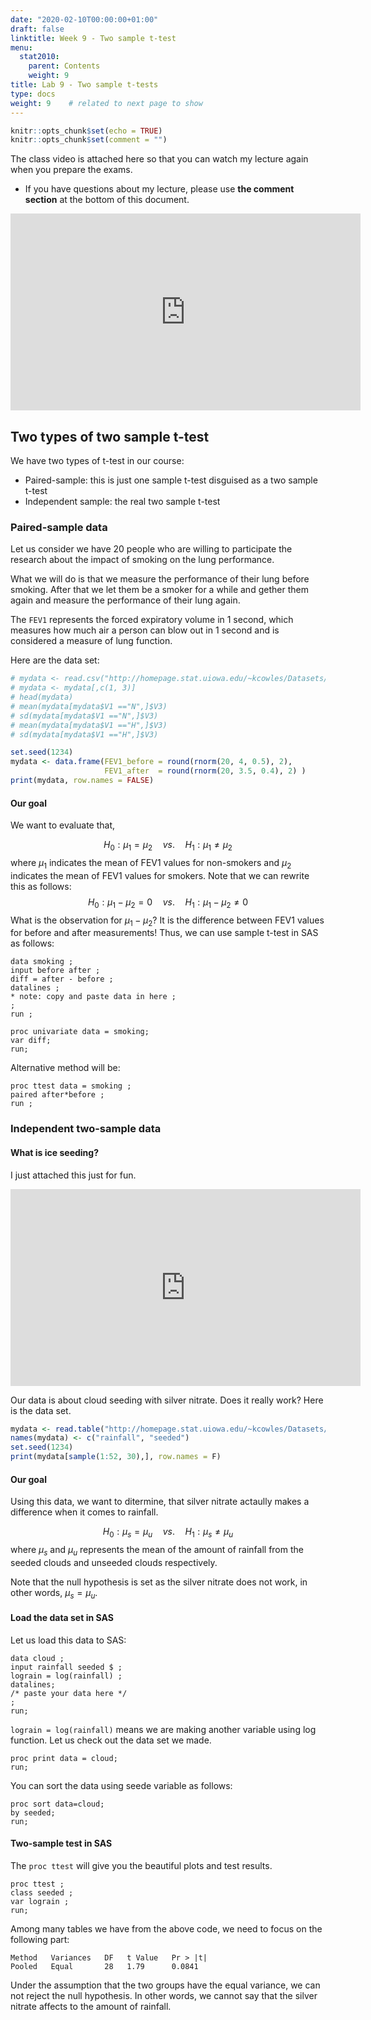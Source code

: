 ```yaml
---
date: "2020-02-10T00:00:00+01:00"
draft: false
linktitle: Week 9 - Two sample t-test
menu:
  stat2010:
    parent: Contents
    weight: 9
title: Lab 9 - Two sample t-tests
type: docs
weight: 9    # related to next page to show
---
```



```r
knitr::opts_chunk$set(echo = TRUE)
knitr::opts_chunk$set(comment = "")
```


The class video is attached here so that you can watch my lecture again when you prepare the exams.

- If you have questions about my lecture, please use **the comment section** at the bottom of this document.

<div align="center">
<iframe width="560" height="315" src="https://www.youtube.com/embed/9ZOI6d_schU" frameborder="0" allow="accelerometer; autoplay; encrypted-media; gyroscope; picture-in-picture" allowfullscreen></iframe>
</div>

##  Two types of two sample t-test

We have two types of t-test in our course:

- Paired-sample: this is just one sample t-test disguised as a two sample t-test
- Independent sample: the real two sample t-test

### Paired-sample data

Let us consider we have 20 people who are willing to participate the research about the impact of smoking on the lung performance.

What we will do is that we measure the performance of their lung before smoking. After that we let them be a smoker for a while and gether them again and measure the performance of their lung again. 

The `FEV1` represents the forced expiratory volume in 1 second, which measures how much air a person can blow out in 1 second and is considered a measure of lung function.

Here are the data set:

```r
# mydata <- read.csv("http://homepage.stat.uiowa.edu/~kcowles/Datasets/smoke.dat", sep = " ", header = F)
# mydata <- mydata[,c(1, 3)]
# head(mydata)
# mean(mydata[mydata$V1 =="N",]$V3)
# sd(mydata[mydata$V1 =="N",]$V3)
# mean(mydata[mydata$V1 =="H",]$V3)
# sd(mydata[mydata$V1 =="H",]$V3)
```

```r
set.seed(1234)
mydata <- data.frame(FEV1_before = round(rnorm(20, 4, 0.5), 2),
                     FEV1_after  = round(rnorm(20, 3.5, 0.4), 2) )
print(mydata, row.names = FALSE)
```

#### Our goal

We want to evaluate that, 

$$
H_0: \mu_1 = \mu_2 \quad vs. \quad H_1: \mu_1 \ne \mu_2
$$
where $\mu_1$ indicates the mean of FEV1 values for non-smokers and $\mu_2$ indicates the mean of FEV1 values for smokers. Note that we can rewrite this as follows:
$$
H_0: \mu_1 - \mu_2 = 0 \quad vs. \quad H_1: \mu_1-\mu_2 \ne 0
$$
What is the observation for $\mu_1 - \mu_2$? It is the difference between FEV1 values for before and after measurements! Thus, we can use sample t-test in SAS as follows:

```sas
data smoking ;
input before after ;
diff = after - before ;
datalines ;
* note: copy and paste data in here ;
;
run ;

proc univariate data = smoking;
var diff;
run;
```

Alternative method will be:

```sas
proc ttest data = smoking ;
paired after*before ;
run ;
```

### Independent two-sample data

#### What is ice seeding?

I just attached this just for fun.

<iframe width="560" height="315" src="https://www.youtube.com/embed/bU4z8ZiX_eA" frameborder="0" allow="accelerometer; autoplay; encrypted-media; gyroscope; picture-in-picture" allowfullscreen></iframe>

Our data is about cloud seeding with silver nitrate. Does it really work? Here is the data set.

```r
mydata <- read.table("http://homepage.stat.uiowa.edu/~kcowles/Datasets/cloud.dat", header = F)
names(mydata) <- c("rainfall", "seeded")
set.seed(1234)
print(mydata[sample(1:52, 30),], row.names = F)
```

#### Our goal

Using this data, we want to ditermine, that silver nitrate actaully makes a difference when it comes to rainfall.

$$
H_0: \mu_s = \mu_u \quad vs. \quad H_1: \mu_s \ne \mu_u
$$
where $\mu_s$ and $\mu_u$ represents the mean of the amount of rainfall from the seeded clouds and unseeded clouds respectively. 

Note that the null hypothesis is set as the silver nitrate does not work, in other words, $\mu_s = \mu_u$.

#### Load the data set in SAS

Let us load this data to SAS:

```sas
data cloud ;
input rainfall seeded $ ;
lograin = log(rainfall) ;
datalines;
/* paste your data here */
;
run;
```

`lograin = log(rainfall)` means we are making another variable using log function. Let us check out the data set we made.

```sas
proc print data = cloud;
run;
```

You can sort the data using seede variable as follows:

```sas
proc sort data=cloud;
by seeded;
run;
```

#### Two-sample test in SAS

The `proc ttest` will give you the beautiful plots and test results.

```sas
proc ttest ;
class seeded ;
var lograin ;
run;
```

Among many tables we have from the above code, we need to focus on the following part:

```sas
Method   Variances   DF   t Value   Pr > |t| 
Pooled   Equal       28   1.79      0.0841 
```

Under the assumption that the two groups have the equal variance, we can not reject the null hypothesis. In other words, we cannot say that the silver nitrate affects to the amount of rainfall.
